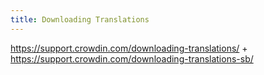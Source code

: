 ```yaml
---
title: Downloading Translations
---
```


https://support.crowdin.com/downloading-translations/ + https://support.crowdin.com/downloading-translations-sb/